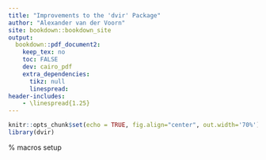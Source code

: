 ---
title: "Improvements to the 'dvir' Package"
author: "Alexander van der Voorn"
site: bookdown::bookdown_site
output: 
  bookdown::pdf_document2:
    keep_tex: no
    toc: FALSE
    dev: cairo_pdf
    extra_dependencies:
      tikz: null
      linespread: 
header-includes:
    - \linespread{1.25}
---

```{r setup, include=FALSE}
knitr::opts_chunk$set(echo = TRUE, fig.align="center", out.width='70%')
library(dvir)
```

<!---
move linespread package
ensure _bookdown isn't being githubbed, check all things in .gitignore if they are relatuve references or absolute

Start baseline stuff (read in source)
--->
% macros setup
\newcommand*\Tikz{\textup{Ti\textit kZ}}

\newpage
\tableofcontents